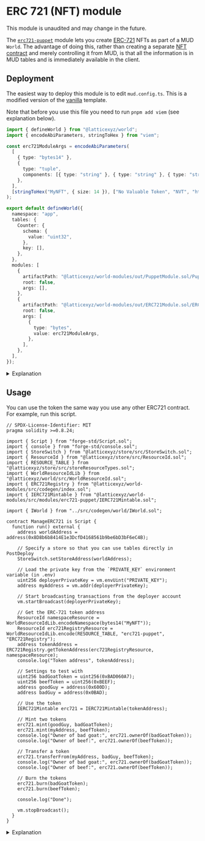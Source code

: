 
# ERC 721 (NFT) module

<Callout type="warning" emoji="⚠️">

This module is unaudited and may change in the future.

</Callout>

The [`erc721-puppet`](https://github.com/latticexyz/mud/tree/main/packages/world-modules/src/modules/erc721-puppet) module lets you create [ERC-721](https://ethereum.org/en/developers/docs/standards/tokens/erc-721/) NFTs as part of a MUD `World`.
The advantage of doing this, rather than creating a separate [NFT contract](https://github.com/OpenZeppelin/openzeppelin-contracts/tree/master/contracts/token/ERC721) and merely controlling it from MUD, is that all the information is in MUD tables and is immediately available in the client.

## Deployment

The easiest way to deploy this module is to edit `mud.config.ts`.
This is a modified version of the [vanilla](/templates/typescript/contracts) template.

Note that before you use this file you need to run `pnpm add viem` (see explanation below).

<CollapseCode>

```typescript filename="mud.config.ts" showLineNumbers copy {2-13,25-41}
import { defineWorld } from "@latticexyz/world";
import { encodeAbiParameters, stringToHex } from "viem";

const erc721ModuleArgs = encodeAbiParameters(
  [
    { type: "bytes14" },
    {
      type: "tuple",
      components: [{ type: "string" }, { type: "string" }, { type: "string" }],
    },
  ],
  [stringToHex("MyNFT", { size: 14 }), ["No Valuable Token", "NVT", "http://www.example.com/base/uri/goes/here"]],
);

export default defineWorld({
  namespace: "app",
  tables: {
    Counter: {
      schema: {
        value: "uint32",
      },
      key: [],
    },
  },
  modules: [
    {
      artifactPath: "@latticexyz/world-modules/out/PuppetModule.sol/PuppetModule.json",
      root: false,
      args: [],
    },
    {
      artifactPath: "@latticexyz/world-modules/out/ERC721Module.sol/ERC721Module.json",
      root: false,
      args: [
        {
          type: "bytes",
          value: erc721ModuleArgs,
        },
      ],
    },
  ],
});
```

</CollapseCode>

<details>

<summary>Explanation</summary>

```typescript
import { encodeAbiParameters, stringToHex } from "viem";
```

In simple cases it is enough to use the config parser to specify the module arguments.
However, the NFT module requires a `struct` as [one of the arguments](https://github.com/latticexyz/mud/blob/main/packages/world-modules/src/modules/erc721-puppet/ERC721Module.sol#L37).
We use [`encodeAbiParameters`](https://viem.sh/docs/abi/encodeAbiParameters.html) to encode the `struct` data.
The [`stringToHex`](https://viem.sh/docs/utilities/toHex.html#stringtohex) function is used to specify the namespace the token uses.

This is the reason we need to issue `pnpm install viem` in `packages/contracts` to be able to use the library here.

```typescript
const erc721ModuleArgs = encodeAbiParameters(
```

You can see the arguments for the ERC-721 module [here](https://github.com/latticexyz/mud/blob/main/packages/world-modules/src/modules/erc721-puppet/ERC721Module.sol#L37).
There are two arguments:

- A 14-byte identifier for the namespace.
- An `ERC721MetadataData` for the ERC-721 parameters, [defined here](https://github.com/latticexyz/mud/blob/main/packages/world-modules/src/modules/erc721-puppet/tables/ERC721Metadata.sol#L19-L23).

However, the arguments for a module are [ABI encoded](https://docs.soliditylang.org/en/develop/abi-spec.html) to a single value of type `bytes`.
So we use `encodeAbiParameters` from the viem library to create this argument.
The first parameter of this function is a list of argument types.

```typescript
  [
    { type: "bytes14" },
```

The first parameter is simple, a 14 byte value for the namespace.

```typescript
    {
      type: "tuple",
      components: [{ type: "string" }, { type: "string" }, { type: "string" }],
    },
  ],
```

The second value is more complicated, it's a struct, or as it is called in ABI, a tuple.
It consists of three strings (the token name, symbol, and [base URI](https://docs.openzeppelin.com/contracts/3.x/api/token/erc721#ERC721-baseURI--)).

```typescript
  [
    stringToHex("MyNFT", { size: 14 }),
```

The second `encodeAbiParameters` parameter is a list of the values, of the types declared in the first list.

The first parameter for the module is `bytes14`, the namespace of the ERC-721 token.
We use [`stringToHex`](https://viem.sh/docs/utilities/toHex.html#stringtohex) to convert it from the text form that is easy for us to use, to the hexadecimal number that Viem expects for `bytes14` parameter.

```typescript
    ["No Valuable Token", "NVT", "http://www.example.com/base/uri/goes/here"],
  ],
);
```

The second parameter for the module is a structure of three strings, so here we provide the three strings.
Then we close all the definitions.

```typesceript
  modules: [
    {
      artifactPath: "@latticexyz/world-modules/out/PuppetModule.sol/PuppetModule.json",
      root: false,
      args: [],
    },
```

A module declaration requires three parameters:

- `artifactPath`, a link to the compiled JSON file for the module.
- `root`, whether to install the module with [root namespace permissions](/world/systems#root-systems) or not.
- `args` the module arguments.

Here we install [the `puppet` module](https://github.com/latticexyz/mud/tree/main/packages/world-modules/src/modules/puppet).
We need this module because a `System` is supposed to be stateless, and easily upgradeable to a contract in a different address.
However, both the [ERC-20 standard](https://ethereum.org/en/developers/docs/standards/tokens/erc-20/) and the [ERC-721 standard](https://ethereum.org/en/developers/docs/standards/tokens/erc-721/) require the token contract to emit events.
The solution is to put the `System` in one contract and have another contract, the puppet, which receives requests and emits events according to the ERC.

```typescript
    {
      artifactPath: "@latticexyz/world-modules/out/ERC721Module.sol/ERC721Module.json",
      root: false,
      args: [
        {
          type: "bytes",
```

The data type for this parameter is `bytes`, because it is treated as opaque bytes by the `World` and only gets parsed by the module after it is transferred.

```typescript
          value: erc721ModuleArgs,
        },
      ],
    },
```

The module arguments, stored in `erc721ModuleArgs`.

</details>

## Usage

You can use the token the same way you use any other ERC721 contract.
For example, run this script.

<CollapseCode>

```solidity filename="ManageERC721.s.sol" copy {29-33, 41-57}
// SPDX-License-Identifier: MIT
pragma solidity >=0.8.24;

import { Script } from "forge-std/Script.sol";
import { console } from "forge-std/console.sol";
import { StoreSwitch } from "@latticexyz/store/src/StoreSwitch.sol";
import { ResourceId } from "@latticexyz/store/src/ResourceId.sol";
import { RESOURCE_TABLE } from "@latticexyz/store/src/storeResourceTypes.sol";
import { WorldResourceIdLib } from "@latticexyz/world/src/WorldResourceId.sol";
import { ERC721Registry } from "@latticexyz/world-modules/src/codegen/index.sol";
import { IERC721Mintable } from "@latticexyz/world-modules/src/modules/erc721-puppet/IERC721Mintable.sol";

import { IWorld } from "../src/codegen/world/IWorld.sol";

contract ManageERC721 is Script {
  function run() external {
    address worldAddress = address(0x8D8b6b8414E1e3DcfD4168561b9be6bD3bF6eC4B);

    // Specify a store so that you can use tables directly in PostDeploy
    StoreSwitch.setStoreAddress(worldAddress);

    // Load the private key from the `PRIVATE_KEY` environment variable (in .env)
    uint256 deployerPrivateKey = vm.envUint("PRIVATE_KEY");
    address myAddress = vm.addr(deployerPrivateKey);

    // Start broadcasting transactions from the deployer account
    vm.startBroadcast(deployerPrivateKey);

    // Get the ERC-721 token address
    ResourceId namespaceResource = WorldResourceIdLib.encodeNamespace(bytes14("MyNFT"));
    ResourceId erc721RegistryResource = WorldResourceIdLib.encode(RESOURCE_TABLE, "erc721-puppet", "ERC721Registry");
    address tokenAddress = ERC721Registry.getTokenAddress(erc721RegistryResource, namespaceResource);
    console.log("Token address", tokenAddress);

    // Settings to test with
    uint256 badGoatToken = uint256(0xBAD060A7);
    uint256 beefToken = uint256(0xBEEF);
    address goodGuy = address(0x600D);
    address badGuy = address(0x0BAD);

    // Use the token
    IERC721Mintable erc721 = IERC721Mintable(tokenAddress);

    // Mint two tokens
    erc721.mint(goodGuy, badGoatToken);
    erc721.mint(myAddress, beefToken);
    console.log("Owner of bad goat:", erc721.ownerOf(badGoatToken));
    console.log("Owner of beef:", erc721.ownerOf(beefToken));

    // Transfer a token
    erc721.transferFrom(myAddress, badGuy, beefToken);
    console.log("Owner of bad goat:", erc721.ownerOf(badGoatToken));
    console.log("Owner of beef:", erc721.ownerOf(beefToken));

    // Burn the tokens
    erc721.burn(badGoatToken);
    erc721.burn(beefToken);

    console.log("Done");

    vm.stopBroadcast();
  }
}
```

</CollapseCode>

<details>

<summary>Explanation</summary>

```solidity
    // Get the ERC-721 token address
    ResourceId namespaceResource = WorldResourceIdLib.encodeNamespace(bytes14("MyNFT"));
    ResourceId erc721RegistryResource =
      WorldResourceIdLib.encode(RESOURCE_TABLE, "erc721-puppet", "ERC721Registry");
    address tokenAddress = ERC721Registry.getTokenAddress(erc721RegistryResource, namespaceResource);
    console.log("Token address", tokenAddress);
```

This is the process to get the address of our token contract (the puppet).
First, we get the [`resourceId` values](/world/resource-ids) for the `erc721-puppet__ERC721Registry` table and the namespace we are interested in (each namespace can only have one ERC721 token).
Then we use that table to get the token address.

```solidity
    // Use the token
    IERC721Mintable erc721 = IERC721Mintable(tokenAddress);
```

Create an [`IERC721Mintable`](https://github.com/latticexyz/mud/blob/main/packages/world-modules/src/modules/erc721-puppet/IERC721Mintable.sol) for the token.

```solidity
    // Mint two tokens
    erc721.mint(goodGuy, badGoatToken);
    erc721.mint(myAddress, beefToken);
    console.log("Owner of bad goat:", erc721.ownerOf(badGoatToken));
    console.log("Owner of beef:", erc721.ownerOf(beefToken));
```

Mint a couple of tokens, and show who owns them.
Note that only the owner of the name space is authorized to mint tokens.

```solidity
    // Transfer a token
    erc721.transferFrom(myAddress, badGuy, beefToken);
    console.log("Owner of bad goat:", erc721.ownerOf(badGoatToken));
    console.log("Owner of beef:", erc721.ownerOf(beefToken));
```

Transfer a token.
We can only transfer tokens we own, or that we have approval to transfer from the current owner.

```solidity
    // Burn the tokens
    erc721.burn(badGoatToken);
    erc721.burn(beefToken);
```

Destroy the tokens.

</details>
